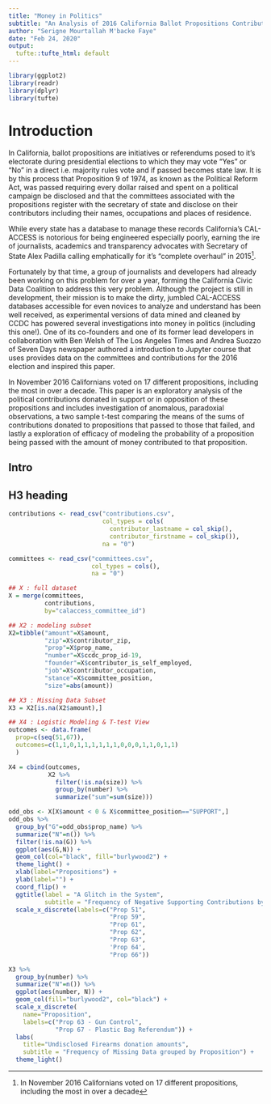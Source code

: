 ```yaml
---
title: "Money in Politics"
subtitle: "An Analysis of 2016 California Ballot Propositions Contributions"
author: "Serigne Mourtallah M'backe Faye"
date: "Feb 24, 2020"
output:
  tufte::tufte_html: default
---
```

```r
library(ggplot2)
library(readr)
library(dplyr)
library(tufte)
```
# Introduction

In California, ballot propositions are initiatives or referendums posed to it's electorate during presidential elections to which they may vote "Yes" or "No" in a direct i.e. majority rules vote and if passed becomes state law. It is by this process that Proposition 9 of 1974, as known as the Political Reform Act, was passed requiring every dollar raised and spent on a political campaign be disclosed and that the committees associated with the propositions register with the secretary of state and disclose on their contributors including their names, occupations and places of residence. 

While every state has a database to manage these records California's CAL-ACCESS is notorious for being engineered especially poorly, earning the ire of journalists, academics and transparency advocates with Secretary of State Alex Padilla calling emphatically for it's "complete overhaul" in 2015[^1].

Fortunately by that time, a group of journalists and developers had already been working on this problem for over a year, forming the California Civic Data Coalition to address this very problem. Although the project is still in development, their mission is to make the dirty, jumbled CAL-ACCESS databases accessible for even novices to analyze and understand has been well received, as experimental versions of data mined and cleaned by CCDC has powered several investigations into money in politics (including this one!). One of its co-founders and one of its former lead developers in collaboration with Ben Welsh of The Los Angeles Times and Andrea Suozzo of Seven Days newspaper authored a introduction to Jupyter course that uses provides data on the committees and contributions for the 2016 election and inspired this paper.

In November 2016 Californians voted on 17 different propositions, including the most in over a decade. This paper is an exploratory analysis of the political contributions donated in support or in opposition of these propositions and includes investigation of anomalous, paradoxial observations, a two sample t-test comparing the means of the sums of contributions donated to propositions that passed to those that failed, and lastly a exploration of efficacy of modeling the probability of a proposition being passed with the amount of money contributed to that proposition.

[^1]: In November 2016 Californians voted on 17 different propositions, including the most in over a decade

## Intro
## H3 heading



```r
contributions <- read_csv("contributions.csv",
                          col_types = cols(
                            contributor_lastname = col_skip(),
                            contributor_firstname = col_skip()), 
                          na = "0")

committees <- read_csv("committees.csv", 
                       col_types = cols(), 
                       na = "0")
```

```r
## X : full dataset
X = merge(committees,
          contributions,
          by="calaccess_committee_id")

## X2 : modeling subset
X2=tibble("amount"=X$amount,
          "zip"=X$contributor_zip,
          "prop"=X$prop_name,
          "number"=X$ccdc_prop_id-19,
          "founder"=X$contributor_is_self_employed,
          "job"=X$contributor_occupation,
          "stance"=X$committee_position,
          "size"=abs(amount))

## X3 : Missing Data Subset
X3 = X2[is.na(X2$amount),]

## X4 : Logistic Modeling & T-test View 
outcomes <- data.frame(
  prop=c(seq(51,67)),
  outcomes=c(1,1,0,1,1,1,1,1,1,0,0,0,1,1,0,1,1)
  )

X4 = cbind(outcomes,
           X2 %>%
             filter(!is.na(size)) %>%
             group_by(number) %>%
             summarize("sum"=sum(size)))
```

```r
odd_obs <- X[X$amount < 0 & X$committee_position=="SUPPORT",]
odd_obs %>%
  group_by("G"=odd_obs$prop_name) %>%
  summarize("N"=n()) %>%
  filter(!is.na(G)) %>%
  ggplot(aes(G,N)) +
  geom_col(col="black", fill="burlywood2") +
  theme_light() +
  xlab(label="Propositions") +
  ylab(label="") +
  coord_flip() +
  ggtitle(label = "A Glitch in the System",
          subtitle = "Frequency of Negative Supporting Contributions by Proposition") +
  scale_x_discrete(labels=c("Prop 51",
                            "Prop 59",
                            "Prop 61",
                            "Prop 62",
                            "Prop 63",
                            'Prop 64',
                            "Prop 66"))
```


```r
X3 %>% 
  group_by(number) %>%
  summarize("N"=n()) %>%
  ggplot(aes(number, N)) +
  geom_col(fill="burlywood2", col="black") +
  scale_x_discrete(
    name="Proposition",
    labels=c("Prop 63 - Gun Control",
             "Prop 67 - Plastic Bag Referendum")) +
  labs(
    title="Undisclosed Firearms donation amounts",
    subtitle = "Frequency of Missing Data grouped by Proposition") +
  theme_light()
```